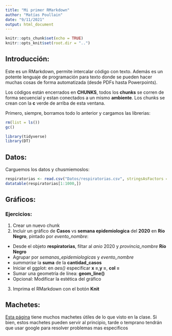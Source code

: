 ```yaml
---
title: "Mi primer RMarkdown"
author: "Matías Poullain"
date: "9/11/2021"
output: html_document
---
```


```r
knitr::opts_chunk$set(echo = TRUE)
knitr::opts_knit$set(root.dir = "..")
```

## Introducción:

Este es un RMarkdown, permite intercalar código con texto. Además es un potente lenguaje de programación para texto donde se pueden hacer muchas cosas de forma automatizada (desde PDFs hasta Powerpoints).

Los códigos están encerrados en **CHUNKS**, todos los **chunks** se corren de forma secuencial y estan conectados a un mismo __ambiente__. Los chunks se crean con la __**c**__ verde de arriba de esta ventana.

Primero, siempre, borramos todo lo anterior y cargamos las librerias:

```r
rm(list = ls())
gc()

library(tidyverse)
library(DT)

```

## Datos:

Carguemos los datos y chusmiemoslos:

```r
respiratorias <- read.csv("Datos/respiratorias.csv", stringsAsFactors = TRUE, encoding = "UTF-8")
datatable(respiratorias[1:1000,])
```

## Gráficos:
### Ejercicios:
1. Crear un nuevo chunk
2. Incluir un gráfico de **Casos** vs **semana epidemiologica** del **2020** en **Río Negro**, pintado por *evento_nombre*:
  + Desde el objeto **respiratorias**, filtar al *anio* 2020 y *provincia_nombre* **Río Negro**
  + Agrupar por *semanas_epidemiologicas* y *evento_nombre*
  + *summarise* la **suma** de la **cantidad_casos**
  + Iniciar el ggplot: en *aes()* especificar **x =**,**y =**, **col =**
  + Sumar una geometría de línea: **geom_line()**
  + Opcional: Modificar la estética del gráfico
3. Imprima el RMarkdown con el botón **Knit**


## Machetes:
[Esta página](https://www.rstudio.com/resources/cheatsheets/) tiene muchos machetes útiles de lo que visto en la clase. Si bien, estos machetes pueden servir al principio, tarde o temprano tendrán que usar google para resolver problemas mas especificos
